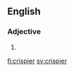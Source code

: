 ==English==

===Adjective===
{{head|en|adjective comparative form}}

# {{en-comparative of|crispy}}

[[fi:crispier]]
[[sv:crispier]]